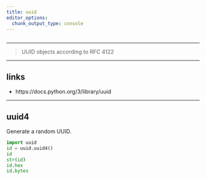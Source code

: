 ```yaml
---
title: uuid
editor_options: 
  chunk_output_type: console
---
```


```r
```

*********************************************************************

> UUID objects according to RFC 4122

*********************************************************************

## links

* https://docs.python.org/3/library/uuid

*********************************************************************

## uuid4

Generate a random UUID.

```python
import uuid
id = uuid.uuid4()
id
str(id)
id.hex
id.bytes
```


